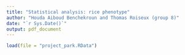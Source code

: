 ```yaml
---
title: "Statistical analysis: rice phenotype"
author: "Houda Aiboud Benchekroun and Thomas Roiseux (group 8)"
date: "`r Sys.Date()`"
output: pdf_document
---
```

```r
load(file = "project_park.RData")
```
\rule{\linewidth}{0.1pt}
\section{General information}
\subsection{Nature of the problem}

\subsection{Variables available}
